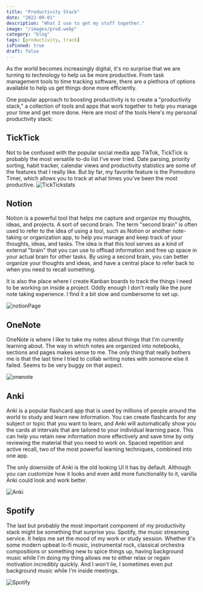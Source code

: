 ```yaml
---
title: "Productivity Stack"
date: "2022-09-01"
description: "What I use to get my stuff together."
image: "/images/prod.webp"
category: "blog"
tags: [productivity, track]
isPinned: true
draft: false
---
```


As the world becomes increasingly digital, it's no surprise that we are turning to technology to help us be more productive. From task management tools to time tracking software, there are a plethora of options available to help us get things done more efficiently.

One popular approach to boosting productivity is to create a "productivity stack," a collection of tools and apps that work together to help you manage your time and get more done. Here are most of the tools Here's my personal productivity stack:

## TickTick

Not to be confused with the popular social media app TikTok, TickTick is probably the most versatile to-do list I've ever tried. Date parsing, priority sorting, habit tracker, calendar views and productivity statistics are some of the features that I really like. But by far, my favorite feature is the Pomodoro Timer, which allows you to track at what times you've been the most productive.
![TickTickstats](/images/TickTickstats.webp)

## Notion

Notion is a powerful tool that helps me capture and organize my thoughts, ideas, and projects. A sort of second brain. The term "second brain" is often used to refer to the idea of using a tool, such as Notion or another note-taking or organization app, to help you manage and keep track of your thoughts, ideas, and tasks. The idea is that this tool serves as a kind of external "brain" that you can use to offload information and free up space in your actual brain for other tasks. By using a second brain, you can better organize your thoughts and ideas, and have a central place to refer back to when you need to recall something.

It is also the place where I create Kanban boards to track the things I need to be working on inside a project. Oddly enough I don't really like the pure note taking experience. I find it a bit slow and cumbersome to set up.

![notionPage](/images/notionPage.webp)

## OneNote

OneNote is where I like to take my notes about things that I'm currently learning about. The way in which notes are organized into notebooks, sections and pages makes sense to me. The only thing that really bothers me is that the last time I tried to collab writing notes with someone else it failed. Seems to be very buggy on that aspect.

![onenote](/images/onenote.webp)

## Anki

Anki is a popular flashcard app that is used by millions of people around the world to study and learn new information. You can create flashcards for any subject or topic that you want to learn, and Anki will automatically show you the cards at intervals that are tailored to your individual learning pace. This can help you retain new information more effectively and save time by only reviewing the material that you need to work on. Spaced repetition and active recall, two of the most powerful learning techniques, combined into one app.

The only downside of Anki is the old looking UI it has by default. Although you can customize how it looks and even add more functionality to it, vanilla Anki could look and work better.

![Anki](/images/Anki.webp)

## Spotify

The last but probably the most important component of my productivity stack might be something that surprise you. Spotify, the music streaming service. It helps me set the mood of my work or study session. Whether it's some modern upbeat lo-fi music, instrumental rock, classical orchestra compositions or something new to spice things up, having background music while I'm doing my thing allows me to either relax or regain motivation incredibly quickly. And I won't lie, I sometimes even put background music while I'm inside meetings.

![Spotify](/images/spotify.webp)

